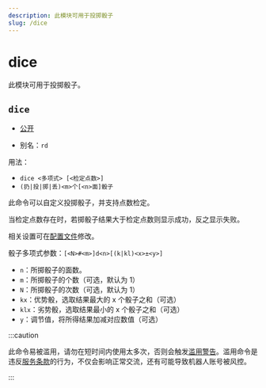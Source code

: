 ```yaml
---
description: 此模块可用于投掷骰子
slug: /dice
---
```


# dice

此模块可用于投掷骰子。

## `dice`

-   [公开](permissions)

-   别名：`rd`

用法：

-   `dice <多项式> [<检定点数>]`
-   `(扔|投|掷|丢)<m>个[<n>面]骰子`

此命令可以自定义投掷骰子，并支持点数检定。

当检定点数存在时，若掷骰子结果大于检定点数则显示成功，反之显示失败。

相关设置可在[配置文件](development/config)修改。

骰子多项式参数：`[<N>#<m>]d<n>[(k|kl)<x>±<y>]`

-   `n`：所掷骰子的面数。
-   `m`：所掷骰子的个数（可选，默认为 1）
-   `N`：所掷骰子的次数（可选，默认为 1）
-   `kx`：优势骰，选取结果最大的 x 个骰子之和（可选）
-   `klx`：劣势骰，选取结果最小的 x 个骰子之和（可选）
-   `y`：调节值，将所得结果加减对应数值（可选）

:::caution

此命令易被滥用，请勿在短时间内使用太多次，否则会触发[滥用警告](abuse_warning)。滥用命令是违反[服务条款](https://bot.teahouse.team/wiki/服务条款)的行为，不仅会影响正常交流，还有可能导致机器人账号被风控。

:::
